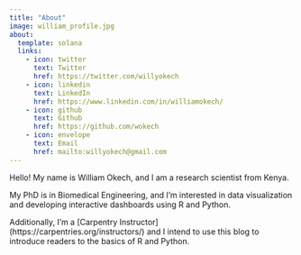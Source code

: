 ```yaml
---
title: "About"
image: william_profile.jpg
about:
  template: solana
  links:
    - icon: twitter
      text: Twitter
      href: https://twitter.com/willyokech
    - icon: linkedin
      text: LinkedIn
      href: https://www.linkedin.com/in/williamokech/
    - icon: github
      text: Github
      href: https://github.com/wokech
    - icon: envelope
      text: Email
      href: mailto:willyokech@gmail.com
---
```


::: {#hero-heading}

Hello! My name is William Okech, and I am a research scientist from Kenya.

My PhD is in Biomedical Engineering, and I'm interested in data visualization and developing interactive dashboards using R and Python.

Additionally, I'm a \[Carpentry Instructor\](https://carpentries.org/instructors/) and I intend to use this blog to introduce readers to the basics of R and Python.

:::
